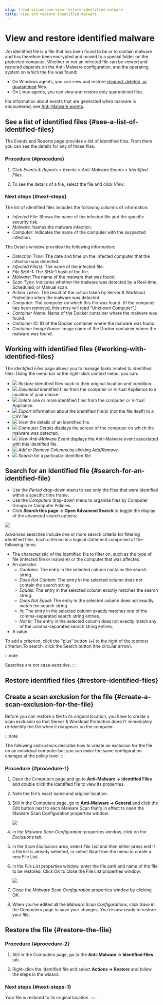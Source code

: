 ```yaml
---
slug: trend-vision-one-view-restore-identified-malware
title: View and restore identified malware
---
```

# View and restore identified malware

:An identified file is a file that has been found to be or to contain malware and has therefore been encrypted and moved to a special folder on the protected computer. Whether or not an infected file can be viewed and restored depends on the Anti-Malware configuration, and the operating system on which the file was found:

- On Windows agents, you can view and restore [cleaned, deleted, or quarantined](customize-malware-remedial-actions.mdx) files.
- On Linux agents, you can view and restore only quarantined files.

For information about events that are generated when malware is encountered, see [Anti-Malware events](anti-malware-events.mdx).

## See a list of identified files {#see-a-list-of-identified-files}

The Events and Reports page provides a list of identified files. From there you can see the details for any of those files.

### Procedure {#procedure}

1.  Click *Events & Reports* \> *Events* \> *Anti-Malware Events* \> *Identified Files*.

2.  To see the details of a file, select the file and click *View*.

### Next steps {#next-steps}

The list of identified files includes the following columns of information:

- *Infected File:* Shows the name of the infected file and the specific security risk.
- *Malware:* Names the malware infection.
- *Computer:* Indicates the name of the computer with the suspected infection.

The Details window provides the following information:

- *Detection Time:* The date and time on the infected computer that the infection was detected.
- *Infected File(s):* The name of the infected file.
- *File SHA-1:* The SHA-1 hash of the file.
- *Malware:* The name of the malware that was found.
- *Scan Type:* Indicates whether the malware was detected by a Real-time, Scheduled, or Manual scan.
- *Action Taken:* The result of the action taken by Server & Workload Protection when the malware was detected.
- *Computer:* The computer on which this file was found. (If the computer has been removed, this entry will read "Unknown Computer".)
- *Container Name:* Name of the Docker container where the malware was found.
- *Container ID:* ID of the Docker container where the malware was found.
- *Container Image Name:* Image name of the Docker container where the malware was found.

## Working with identified files {#working-with-identified-files}

The *Identified Files* page allows you to manage tasks related to identified files. Using the menu bar or the right-click context menu, you can:

- ![](/images/anti_malware_restore_quarantine_file=85554c91-00a0-4d05-a30c-0bfe0d6139f9.webp) *Restore* identified files back to their original location and condition.
- ![](/images/anti_malware_quarantine_file_download=25f7c116-f13e-43b2-85da-522f0ddd848b.webp) *Download* identified files from the computer or Virtual Appliance to a location of your choice.
- ![](/images/delete=c0ff9d68-0db4-49f0-a73e-eb72b5c90ac8.webp) *Delete* one or more identified files from the computer or Virtual Appliance.
- ![](/images/export=d51798dc-3e46-4bfe-be06-0c88fb46bc2b.webp) *Export* information about the identified file(s) (not the file itself) to a CSV file.
- ![](/images/details=6adf47dd-913c-4586-8dcf-b57640800e39.webp) *View* the details of an identified file.
- ![](/images/details=6adf47dd-913c-4586-8dcf-b57640800e39.webp) *Computer Details* displays the screen of the computer on which the malware was detected.
- ![](/images/details=6adf47dd-913c-4586-8dcf-b57640800e39.webp) *View Anti-Malware Event* displays the Anti-Malware event associated with this identified file.
- ![](/images/columns=7c59c262-342d-4e3e-8181-0ea30819ac11.webp) *Add or Remove Columns* by clicking *Add/Remove.*
- ![](/images/search=c4ee7ed0-2061-4bc7-a121-fb9a678e7dad.webp) *Search* for a particular identified file.

## Search for an identified file {#search-for-an-identified-file}

- Use the *Period* drop-down menu to see only the files that were identified within a specific time frame.
- Use the *Computers* drop-down menu to organize files by Computer Groups or Computer Policies.
- Click **Search this page → Open Advanced Search** to toggle the display of the advanced search options:

![](/images/2016-07-08_000132_DS10=c9267b0f-9ecd-426b-859f-52ee6f210683.webp)

Advanced searches include one or more search criteria for filtering identified files. Each criterion is a logical statement comprised of the following items:

- The characteristic of the identified file to filter on, such as the type of file (infected file or malware) or the computer that was affected.
- An operator:
  - *Contains:* The entry in the selected column contains the search string.
  - *Does Not Contain:* The entry in the selected column does not contain the search string.
  - *Equals:* The entry in the selected column exactly matches the search string.
  - *Does Not Equal:* The entry in the selected column does not exactly match the search string.
  - *In:* The entry in the selected column exactly matches one of the comma-separated search string entries.
  - *Not In:* The entry in the selected column does not exactly match any of the comma-separated search string entries.
- A value.

To add a criterion, click the "plus" button (+) to the right of the topmost criterion.To search, click the Search button (the circular arrow).

:::note

Searches are not case-sensitive.
:::

## Restore identified files {#restore-identified-files}

## Create a scan exclusion for the file {#create-a-scan-exclusion-for-the-file}

Before you can restore a file to its original location, you have to create a scan exclusion so that Server & Workload Protection doesn't immediately re-identify the file when it reappears on the computer.

:::note

The following instructions describe how to create an exclusion for the file on an individual computer but you can make the same configuration changes at the policy level.
:::

### Procedure {#procedure-1}

1.  Open the Computers page and go to **Anti-Malware → Identified Files** and double click the identified file to view its properties.

2.  Note the file's exact name and original location.

3.  Still in the Computers page, go to **Anti-Malware → General** and click the Edit button next to each Malware Scan that's in effect to open the Malware Scan Configuration properties window.

    ![](/images/2016-07-07_000116_DS10=af586859-d7b0-4616-9138-33f0fc39a564.webp)

4.  In the *Malware Scan Configuration* properties window, click on the *Exclusions* tab.

5.  In the *Scan Exclusions* area, select *File List* and then either press edit if a file list is already selected, or select *New* from the menu to create a new File List.

6.  In the *File List* properties window, enter the file path and name of the file to be restored. Click *OK* to close the File List properties window.

    ![](/images/2016-07-08_000124_DS10=a75bc0b3-fcb5-46a7-9a7f-44debf4a0ae8.webp)

7.  Close the *Malware Scan Configuration* properties window by clicking *OK*.

8.  When you've edited all the *Malware Scan Configurations*, click *Save* in the Computers page to save your changes. You're now ready to restore your file.

## Restore the file {#restore-the-file}

### Procedure {#procedure-2}

1.  Still in the Computers page, go to the **Anti-Malware → Identified Files** tab.

2.  Right-click the identified file and select **Actions → Restore** and follow the steps in the wizard.

### Next steps {#next-steps-1}

Your file is restored to its original location.
:::::
